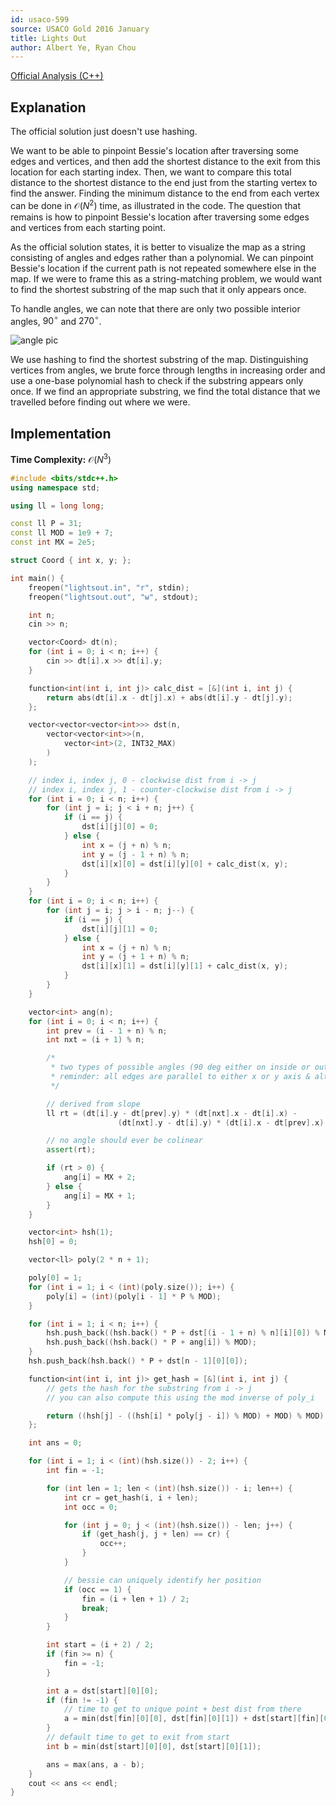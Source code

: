 ```yaml
---
id: usaco-599
source: USACO Gold 2016 January
title: Lights Out
author: Albert Ye, Ryan Chou
---
```


[Official Analysis (C++)](http://www.usaco.org/current/data/sol_lightsout_gold_jan16.html)

## Explanation
The official solution just doesn't use hashing.

We want to be able to pinpoint Bessie's location after traversing some edges and
vertices, and then add the shortest distance to the exit from this location for
each starting index. Then, we want to compare this total distance to the
shortest distance to the end just from the starting vertex to find the answer.
Finding the minimum distance to the end from each vertex can be done in
$\mathcal{O}(N^2)$ time, as illustrated in the code. The question that remains
is how to pinpoint Bessie's location after traversing some edges and vertices
from each starting point.

As the official solution states, it is better to visualize the map as a string
consisting of angles and edges rather than a polynomial. We can pinpoint
Bessie's location if the current path is not repeated somewhere else in the map.
If we were to frame this as a string-matching problem, we would want to find the
shortest substring of the map such that it only appears once.

To handle angles, we can note that there are only two possible interior angles, $90^\circ$ and $270^\circ$.

![angle pic](usaco-599/di_ang.png)

We use hashing to find the shortest substring of the map. Distinguishing
vertices from angles, we brute force through lengths in increasing order and use
a one-base polynomial hash to check if the substring appears only once. If we
find an appropriate substring, we find the total distance that we travelled
before finding out where we were.

## Implementation
**Time Complexity:** $\mathcal{O}(N^3)$

<LanguageSection>
<CPPSection>

```cpp
#include <bits/stdc++.h>
using namespace std;

using ll = long long;

const ll P = 31;
const ll MOD = 1e9 + 7;
const int MX = 2e5;

struct Coord { int x, y; };

int main() {
	freopen("lightsout.in", "r", stdin);
	freopen("lightsout.out", "w", stdout);

	int n;
	cin >> n;

	vector<Coord> dt(n);
	for (int i = 0; i < n; i++) {
		cin >> dt[i].x >> dt[i].y;
	}

	function<int(int i, int j)> calc_dist = [&](int i, int j) {
		return abs(dt[i].x - dt[j].x) + abs(dt[i].y - dt[j].y);
	};

	vector<vector<vector<int>>> dst(n,
		vector<vector<int>>(n,
			vector<int>(2, INT32_MAX)
		)
	);

	// index i, index j, 0 - clockwise dist from i -> j
	// index i, index j, 1 - counter-clockwise dist from i -> j
	for (int i = 0; i < n; i++) {
		for (int j = i; j < i + n; j++) {
			if (i == j) {
				dst[i][j][0] = 0;
			} else {
				int x = (j + n) % n;
				int y = (j - 1 + n) % n;
				dst[i][x][0] = dst[i][y][0] + calc_dist(x, y);
			}
		}
	}
	for (int i = 0; i < n; i++) {
		for (int j = i; j > i - n; j--) {
			if (i == j) {
				dst[i][j][1] = 0;
			} else {
				int x = (j + n) % n;
				int y = (j + 1 + n) % n;
				dst[i][x][1] = dst[i][y][1] + calc_dist(x, y);
			}
		}
	}

	vector<int> ang(n);
	for (int i = 0; i < n; i++) {
		int prev = (i - 1 + n) % n;
		int nxt = (i + 1) % n;

		/*
		 * two types of possible angles (90 deg either on inside or outside)
		 * reminder: all edges are parallel to either x or y axis & alternate
		 */

		// derived from slope
		ll rt = (dt[i].y - dt[prev].y) * (dt[nxt].x - dt[i].x) -
						(dt[nxt].y - dt[i].y) * (dt[i].x - dt[prev].x);

		// no angle should ever be colinear
		assert(rt);

		if (rt > 0) {
			ang[i] = MX + 2;
		} else {
			ang[i] = MX + 1;
		}
	}

	vector<int> hsh(1);
	hsh[0] = 0;

	vector<ll> poly(2 * n + 1);

	poly[0] = 1;
	for (int i = 1; i < (int)(poly.size()); i++) {
		poly[i] = (int)(poly[i - 1] * P % MOD);
	}

	for (int i = 1; i < n; i++) {
		hsh.push_back((hsh.back() * P + dst[(i - 1 + n) % n][i][0]) % MOD);
		hsh.push_back((hsh.back() * P + ang[i]) % MOD);
	}
	hsh.push_back(hsh.back() * P + dst[n - 1][0][0]);

	function<int(int i, int j)> get_hash = [&](int i, int j) {
		// gets the hash for the substring from i -> j
		// you can also compute this using the mod inverse of poly_i

		return ((hsh[j] - ((hsh[i] * poly[j - i]) % MOD) + MOD) % MOD);
	};

	int ans = 0;

	for (int i = 1; i < (int)(hsh.size()) - 2; i++) {
		int fin = -1;

		for (int len = 1; len < (int)(hsh.size()) - i; len++) {
			int cr = get_hash(i, i + len);
			int occ = 0;

			for (int j = 0; j < (int)(hsh.size()) - len; j++) {
				if (get_hash(j, j + len) == cr) {
					occ++;
				}
			}

			// bessie can uniquely identify her position
			if (occ == 1) {
				fin = (i + len + 1) / 2;
				break;
			}
		}

		int start = (i + 2) / 2;
		if (fin >= n) {
			fin = -1;
		}

		int a = dst[start][0][0];
		if (fin != -1) {
			// time to get to unique point + best dist from there
			a = min(dst[fin][0][0], dst[fin][0][1]) + dst[start][fin][0];
		}
		// default time to get to exit from start
		int b = min(dst[start][0][0], dst[start][0][1]);

		ans = max(ans, a - b);
	}
	cout << ans << endl;
}
```
</CPPSection>
</LanguageSection>

